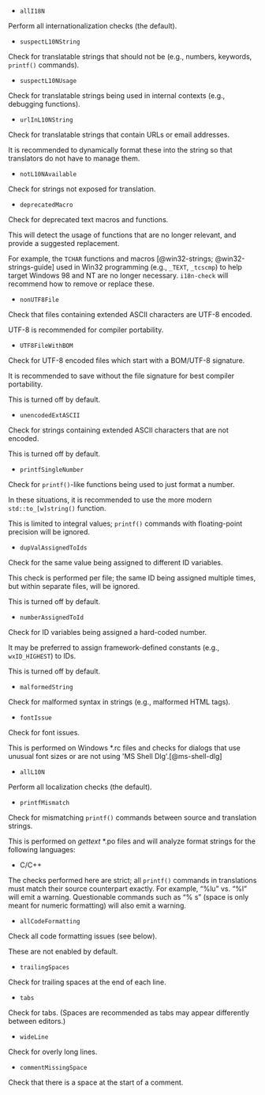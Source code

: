 - `allI18N`

Perform all internationalization checks (the default).

- `suspectL10NString`

Check for translatable strings that should not be (e.g., numbers, keywords, `printf()` commands).

- `suspectL10NUsage`

Check for translatable strings being used in internal contexts (e.g., debugging functions).

- `urlInL10NString`

Check for translatable strings that contain URLs or email addresses.

It is recommended to dynamically format these into the string so that translators
do not have to manage them.

- `notL10NAvailable`

Check for strings not exposed for translation.

- `deprecatedMacro`

Check for deprecated text macros and functions.

This will detect the usage of functions that are no longer relevant, and provide a suggested replacement.

For example, the `TCHAR` functions and macros [@win32-strings; @win32-strings-guide] used in Win32 programming
(e.g., `_TEXT`, `_tcscmp`) to help target Windows 98 and NT are no longer necessary.
`i18n-check` will recommend how to remove or replace these.

- `nonUTF8File`

Check that files containing extended ASCII characters are UTF-8 encoded.

UTF-8 is recommended for compiler portability.

- `UTF8FileWithBOM`

Check for UTF-8 encoded files which start with a BOM/UTF-8 signature.

It is recommended to save without the file signature for best compiler portability.

This is turned off by default.

- `unencodedExtASCII`

Check for strings containing extended ASCII characters that are not encoded.

This is turned off by default.

- `printfSingleNumber`

Check for `printf()`-like functions being used to just format a number.

In these situations, it is recommended to use the more modern `std::to_[w]string()` function.

This is limited to integral values; `printf()` commands with floating-point precision will be ignored.

- `dupValAssignedToIds`

Check for the same value being assigned to different ID variables.

This check is performed per file; the same ID being assigned multiple times,
but within separate files, will be ignored.

This is turned off by default.

- `numberAssignedToId`

Check for ID variables being assigned a hard-coded number.

It may be preferred to assign framework-defined constants (e.g., `wxID_HIGHEST`) to IDs.

This is turned off by default.

- `malformedString`

Check for malformed syntax in strings (e.g., malformed HTML tags).

- `fontIssue`

Check for font issues.

This is performed on Windows *.rc files and checks for dialogs that use unusual font sizes
or are not using \'MS Shell Dlg\'.[@ms-shell-dlg]

- `allL10N`

Perform all localization checks (the default).

- `printfMismatch`

Check for mismatching `printf()` commands between source and translation strings.

This is performed on *gettext* \*.po files and will analyze format strings for the following languages:

- C/C++

::: {.callout-note collapse=false}
The checks performed here are strict; all `printf()` commands in translations must match
their source counterpart exactly. For example, "%lu" vs. "%l" will emit a warning.
Questionable commands such as "% s" (space is only meant for numeric formatting) will also emit a warning.
:::

- `allCodeFormatting`

Check all code formatting issues (see below).

::: {.callout-note}
These are not enabled by default.
:::

- `trailingSpaces`

Check for trailing spaces at the end of each line.

- `tabs`

Check for tabs.
(Spaces are recommended as tabs may appear differently between editors.)

- `wideLine`

Check for overly long lines.

- `commentMissingSpace`

Check that there is a space at the start of a comment.
